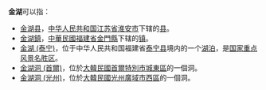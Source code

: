 '''金湖'''可以指：
* [[金湖县|金湖县]]，[[中华人民共和国|中华人民共和国]][[江苏省|江苏省]][[淮安市|淮安市]]下辖的[[县|县]]。
* [[金湖鎮|金湖鎮]]，[[中華民國|中華民國]][[福建省|福建省]][[金門縣|金門縣]]下辖的[[镇|镇]]。
* [[金湖_(泰宁)|金湖 (泰宁)]]，位于中华人民共和国福建省[[泰宁县|泰宁县]]境内的一个[[湖泊|湖泊]]，是[[国家重点风景名胜区|国家重点风景名胜区]]。
* [[金湖洞_(首爾)|金湖洞 (首爾)]]，位於[[大韓民國|大韓民國]][[首爾特別市|首爾特別市]][[城東區_(首爾)|城東區]]的一個洞。
* [[金湖洞_(光州)|金湖洞 (光州)]]，位於[[大韓民國|大韓民國]][[光州廣域市|光州廣域市]][[西區_(光州)|西區]]的一個洞。
{{disambig|Cat=二字地名消歧义}}